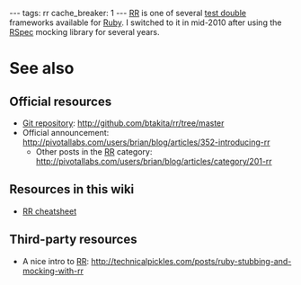 ---
tags: rr
cache_breaker: 1
---
[[RR]] is one of several [[test double]] frameworks available for [[Ruby]]. I switched to it in mid-2010 after using the [[RSpec]] mocking library for several years.

= See also =

== Official resources ==

* [[Git repository]]: http://github.com/btakita/rr/tree/master
* Official announcement: http://pivotallabs.com/users/brian/blog/articles/352-introducing-rr
** Other posts in the [[RR]] category: http://pivotallabs.com/users/brian/blog/articles/category/201-rr

== Resources in this wiki ==

* [[RR cheatsheet]]

== Third-party resources ==

* A nice intro to [[RR]]: http://technicalpickles.com/posts/ruby-stubbing-and-mocking-with-rr
